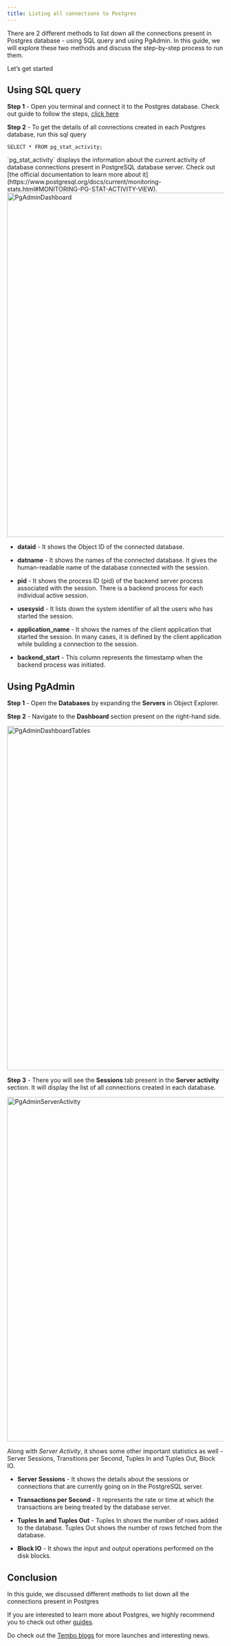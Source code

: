 ```yaml
---
title: Listing all connections to Postgres
---
```



There are 2 different methods to list down all the connections present in Postgres database - using SQL query and using PgAdmin. In this guide, we will explore these two methods and discuss the step-by-step process to run them.

Let’s get started

## Using SQL query

**Step 1** - Open you terminal and connect it to the Postgres database. Check out guide to follow the steps, [click here](https://tembo.io/docs/postgres_guides/how-to-connect-to-postgres/)

**Step 2** - To get the details of all connections created in each Postgres database, run this sql query

```
SELECT * FROM pg_stat_activity;
```

<Callout variant='info'>
	`pg_stat_activity` displays the information about the current activity of
	database connections present in PostgreSQL database server. Check out [the
	official documentation to learn more about
	it](https://www.postgresql.org/docs/current/monitoring-stats.html#MONITORING-PG-STAT-ACTIVITY-VIEW).
</Callout>

<Image src={PgAdminDashboard} width='800' alt='PgAdminDashboard' />

-   **dataid** - It shows the Object ID of the connected database.

-   **datname** - It shows the names of the connected database. It gives the human-readable name of the database connected with the session.

-   **pid** - It shows the process ID (pid) of the backend server process associated with the session. There is a backend process for each individual active session.

-   **usesysid** - It lists down the system identifier of all the users who has started the session.

-   **application_name** - It shows the names of the client application that started the session. In many cases, it is defined by the client application while building a connection to the session.

-   **backend_start** - This column represents the timestamp when the backend process was initiated.

## Using PgAdmin

**Step 1** - Open the **Databases** by expanding the **Servers** in Object Explorer.

**Step 2** - Navigate to the **Dashboard** section present on the right-hand side.

<Image src={PgAdminDashboardTables} width='800' alt='PgAdminDashboardTables' />

**Step 3** - There you will see the **Sessions** tab present in the **Server activity** section. It will display the list of all connections created in each database.

<Image src={PgAdminServerActivity} width='800' alt='PgAdminServerActivity' />

Along with _Server Activity_, it shows some other important statistics as well - Server Sessions, Transitions per Second, Tuples In and Tuples Out, Block IO.

-   **Server Sessions** - It shows the details about the sessions or connections that are currently going on in the PostgreSQL server.

-   **Transactions per Second** - It represents the rate or time at which the transactions are being treated by the database server.

-   **Tuples In and Tuples Out** - Tuples In shows the number of rows added to the database. Tuples Out shows the number of rows fetched from the database.

-   **Block IO** - It shows the input and output operations performed on the disk blocks.

## Conclusion

In this guide, we discussed different methods to list down all the connections present in Postgres

If you are interested to learn more about Postgres, we highly recommend you to check out other [guides](https://tembo.io/docs/category/postgres-guides).

Do check out the [Tembo blogs](https://tembo.io/blog/) for more launches and interesting news.
